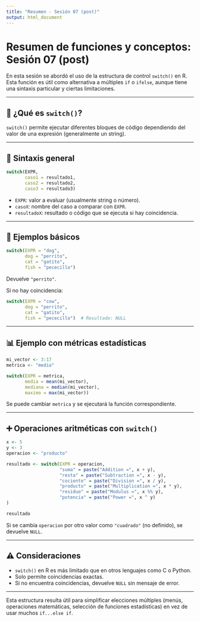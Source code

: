 ```yaml
---
title: "Resumen - Sesión 07 (post)"
output: html_document
---
```


# Resumen de funciones y conceptos: Sesión 07 (post)

En esta sesión se abordó el uso de la estructura de control `switch()` en R. Esta función es útil como alternativa a múltiples `if` o `ifelse`, aunque tiene una sintaxis particular y ciertas limitaciones.

---

## 🔁 ¿Qué es `switch()`?

`switch()` permite ejecutar diferentes bloques de código dependiendo del valor de una expresión (generalmente un string).

---

## 📐 Sintaxis general

```r
switch(EXPR,
       caso1 = resultado1,
       caso2 = resultado2,
       caso3 = resultado3)
```

- `EXPR`: valor a evaluar (usualmente string o número).
- `casoX`: nombre del caso a comparar con `EXPR`.
- `resultadoX`: resultado o código que se ejecuta si hay coincidencia.

---

## 🧪 Ejemplos básicos

```r
switch(EXPR = "dog", 
       dog = "perrito", 
       cat = "gatito", 
       fish = "pececillo")
```

Devuelve `"perrito"`.

Si no hay coincidencia:

```r
switch(EXPR = "cow", 
       dog = "perrito", 
       cat = "gatito", 
       fish = "pececillo")  # Resultado: NULL
```

---

## 📊 Ejemplo con métricas estadísticas

```r
mi_vector <- 3:17
metrica <- "media"

switch(EXPR = metrica,
       media = mean(mi_vector),
       mediana = median(mi_vector),
       maximo = max(mi_vector))
```

Se puede cambiar `metrica` y se ejecutará la función correspondiente.

---

## ➕ Operaciones aritméticas con `switch()`

```r
x <- 5
y <- 3
operacion <- "producto"

resultado <- switch(EXPR = operacion,
                    "suma" = paste("Addition =", x + y),
                    "resta" = paste("Subtraction =", x - y),
                    "cociente" = paste("Division =", x / y),
                    "producto" = paste("Multiplication =", x * y),
                    "residuo" = paste("Modulus =", x %% y),
                    "potencia" = paste("Power =", x ^ y)
)

resultado
```

Si se cambia `operacion` por otro valor como `"cuadrado"` (no definido), se devuelve `NULL`.

---

## ⚠️ Consideraciones

- `switch()` en R es más limitado que en otros lenguajes como C o Python.
- Solo permite coincidencias exactas.
- Si no encuentra coincidencias, devuelve `NULL` sin mensaje de error.

---

Esta estructura resulta útil para simplificar elecciones múltiples (menús, operaciones matemáticas, selección de funciones estadísticas) en vez de usar muchos `if...else if`.

